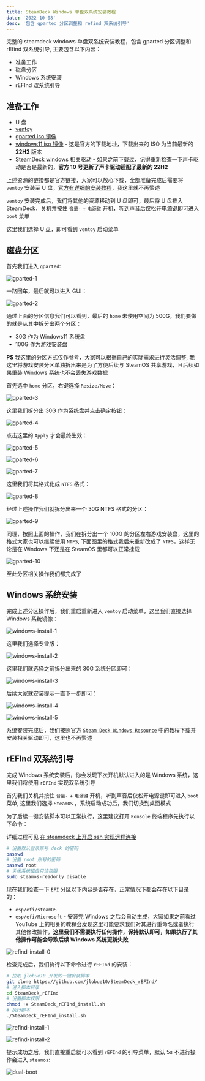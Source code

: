 ```yaml
---
title: SteamDeck Windows 单盘双系统安装教程
date: '2022-10-08'
desc: '包含 gparted 分区调整和 refind 双系统引导'
---
```


完整的 steamdeck windows 单盘双系统安装教程，包含 gparted 分区调整和 rEfind 双系统引导, 主要包含以下内容：

- 准备工作
- 磁盘分区
- Windows 系统安装
- rEFInd 双系统引导

## 准备工作

- U 盘
- [ventoy](https://www.ventoy.net/cn/download.html)
- [gparted iso 镜像](https://gparted.org/download.php)
- [windows11 iso 镜像](https://www.microsoft.com/zh-cn/software-download/windows11) - 这是官方的下载地址，下载出来的 ISO 为当前最新的 **22H2** 版本
- [SteamDeck windows 相关驱动](https://help.steampowered.com/en/faqs/view/6121-ECCD-D643-BAA8) - 如果之前下载过，记得重新检查一下声卡驱动是否是最新的，**官方 10 号更新了声卡驱动适配了最新的 22H2**

上述资源的链接都是官方链接，大家可以放心下载，全部准备完成后需要将 `ventoy` 安装至 U 盘，[官方有详细的安装教程](https://www.ventoy.net/cn/doc_start.html)，我这里就不再赘述

`ventoy` 安装完成后，我们将其他的资源移动到 U 盘即可，最后将 U 盘插入 SteamDeck，关机并按住 `音量-` + `电源键` 开机，听到声音后仅松开电源键即可进入 `boot` 菜单

这里我们选择 U 盘，即可看到 `ventoy` 启动菜单

## 磁盘分区

首先我们进入 `gparted`:

![gparted-1](./gparted-1.jpeg)

一路回车，最后就可以进入 GUI：

![gparted-2](./gparted-2.jpeg)

通过上面的分区信息我们可以看到，最后的 `home` 未使用空间为 500G，我们要做的就是从其中拆分出两个分区：

- 30G 作为 Windows11 系统盘
- 100G 作为游戏安装盘

**PS** 我这里的分区方式仅作参考，大家可以根据自己的实际需求进行灵活调整, 我这里将游戏安装分区单独拆出来是为了方便后续与 SteamOS 共享游戏，且后续如果重装 Windows 系统也不会丢失游戏数据

首先选中 `home` 分区，右键选择 `Resize/Move`：

![gparted-3](./gparted-3.jpeg)

这里我们拆分出 30G 作为系统盘并点击确定按钮：

![gparted-4](./gparted-4.jpeg)

点击这里的 `Apply` 才会最终生效：

![gparted-5](./gparted-5.jpeg)

![gparted-6](./gparted-6.jpeg)

![gparted-7](./gparted-7.jpeg)

这里我们将其格式化成 `NTFS` 格式：

![gparted-8](./gparted-8.jpeg)

经过上述操作我们就拆分出来一个 30G NTFS 格式的分区：

![gparted-9](./gparted-9.jpeg)

同理，按照上面的操作，我们在拆分出一个 100G 的分区左右游戏安装盘，这里的格式大家也可以继续使用 `NTFS`, 下面图里的格式我后来重新改成了 `NTFS`，这样无论是在 Windows 下还是在 SteamOS 里都可以正常挂载

![gparted-10](./gparted-10.jpeg)

至此分区相关操作我们都完成了

## Windows 系统安装

完成上述分区操作后，我们重启重新进入 `ventoy` 启动菜单，这里我们直接选择 Windows 系统镜像：

![windows-install-1](./windows-install-1.jpeg)

这里我们选择专业版：

![windows-install-2](./windows-install-2.jpeg)

这里我们就选择之前拆分出来的 30G 系统分区即可：

![windows-install-3](./windows-install-3.jpeg)

后续大家就安装提示一直下一步即可：

![windows-install-4](./windows-install-4.jpeg)

![windows-install-5](./windows-install-5.jpeg)

系统安装完成后，我们按照官方 [`Steam Deck Windows Resource`](https://help.steampowered.com/en/faqs/view/6121-ECCD-D643-BAA8) 中的教程下载并安装相关驱动即可，这里也不再赘述

## rEFInd 双系统引导

完成 Windows 系统安装后，你会发现下次开机默认进入的是 Windows 系统，这里我们将使用 `rEFInd` 实现双系统引导

首先我们关机并按住 `音量-` + `电源键` 开机，听到声音后仅松开电源键即可进入 `boot` 菜单, 这里我们选择 `SteamOS` ，系统启动成功后，我们切换到桌面模式

为了后续一键安装脚本可以正常执行，这里建议打开 `Konsole` 终端程序先执行以下命令：

详细过程可见 [在 steamdeck 上开启 ssh 实现远程连接](../steamdeck-install-ssh-docker/index.mdx)

```bash
# 设置默认登录账号 deck 的密码
passwd
# 设置 root 账号的密码
passwd root
# 关闭系统磁盘只读权限
sudo steamos-readonly disable
```

现在我们检查一下 `EFI` 分区以下内容是否存在，正常情况下都会存在以下目录的：

- `esp/efi/steamOS`
- `esp/efi/Microsoft` - 安装完 Windows 之后会自动生成，大家如果之前看过 YouTube 上的相关的教程会发现这里可能要求我们对其进行重命名或者执行其他修改操作，**这里我们不需要执行任何操作，保持默认即可，如果执行了其他操作可能会导致后续 Windows 系统更新失败**

![refind-install-0](./refind-install-0.png)

检查完成后，我们执行以下命令进行 `rEFInd` 的安装：

```bash
# 拉取 jlobue10 开发的一键安装脚本
git clone https://github.com/jlobue10/SteamDeck_rEFInd/
# 进入脚本目录
cd SteamDeck_rEFInd
# 设置脚本权限
chmod +x SteamDeck_rEFInd_install.sh
# 执行脚本
./SteamDeck_rEFInd_install.sh
```

![refind-install-1](./refind-install-1.png)

![refind-install-2](./refind-install-2.png)

提示成功之后，我们直接重启就可以看到 `rEFInd` 的引导菜单，默认 5s 不进行操作会进入 `steamos`:

![dual-boot](./dual-boot.jpeg)
